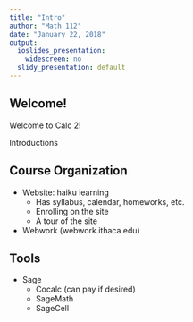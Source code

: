 ```yaml
---
title: "Intro"
author: "Math 112"
date: "January 22, 2018"
output:
  ioslides_presentation:
    widescreen: no
  slidy_presentation: default
---
```


## Welcome!

Welcome to Calc 2!

Introductions

## Course Organization

* Website: haiku learning
  * Has syllabus, calendar, homeworks, etc.
  * Enrolling on the site
  * A tour of the site
* Webwork (webwork.ithaca.edu)


## Tools

* Sage
  * Cocalc (can pay if desired)
  * SageMath
  * SageCell